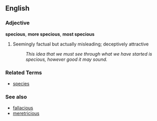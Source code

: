 ==English==

===Adjective===
'''specious''', '''more specious''', '''most specious'''

# Seemingly factual but actually misleading; deceptively attractive
#: ''This idea that we must see through what we have started is specious, however good it may sound.''

===Related Terms===
*[[species]]

===See also===
*[[fallacious]]
*[[meretricious]]